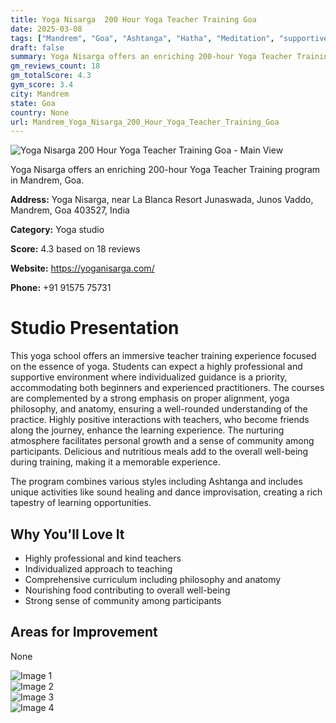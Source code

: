 ```yaml
---
title: Yoga Nisarga  200 Hour Yoga Teacher Training Goa
date: 2025-03-08
tags: ["Mandrem", "Goa", "Ashtanga", "Hatha", "Meditation", "supportive atmosphere", "individualized instruction", "Mandrem"]  
draft: false
summary: Yoga Nisarga offers an enriching 200-hour Yoga Teacher Training program in Mandrem, Goa.
gm_reviews_count: 18
gm_totalScore: 4.3
gym_score: 3.4
city: Mandrem
state: Goa
country: None
url: Mandrem_Yoga_Nisarga_200_Hour_Yoga_Teacher_Training_Goa
---
```


<div className="aspect-[16/9] relative my-8">
  <img 
    src="https://lh5.googleusercontent.com/p/AF1QipO6Sxj3S7mJRqcB_4VtUJWy2LoGJFHSen0Cm2t3=w1920-h1080-k-no"
    alt="Yoga Nisarga  200 Hour Yoga Teacher Training Goa - Main View"
    className="object-cover absolute inset-0 w-full h-full rounded-lg"
  />
</div>

Yoga Nisarga offers an enriching 200-hour Yoga Teacher Training program in Mandrem, Goa.

**Address:** Yoga Nisarga, near La Blanca Resort Junaswada, Junos Vaddo, Mandrem, Goa 403527, India

**Category:** Yoga studio

**Score:** 4.3 based on 18 reviews

**Website:** https://yoganisarga.com/

**Phone:** +91 91575 75731

# Studio Presentation

This yoga school offers an immersive teacher training experience focused on the essence of yoga. Students can expect a highly professional and supportive environment where individualized guidance is a priority, accommodating both beginners and experienced practitioners. The courses are complemented by a strong emphasis on proper alignment, yoga philosophy, and anatomy, ensuring a well-rounded understanding of the practice. Highly positive interactions with teachers, who become friends along the journey, enhance the learning experience. The nurturing atmosphere facilitates personal growth and a sense of community among participants. Delicious and nutritious meals add to the overall well-being during training, making it a memorable experience.

The program combines various styles including Ashtanga and includes unique activities like sound healing and dance improvisation, creating a rich tapestry of learning opportunities.

## Why You'll Love It

- Highly professional and kind teachers
- Individualized approach to teaching
- Comprehensive curriculum including philosophy and anatomy
- Nourishing food contributing to overall well-being
- Strong sense of community among participants

## Areas for Improvement

None

<div className="grid grid-cols-1 xl:grid-cols-2 gap-4 my-8">
<div className="aspect-[4/3] relative"><img src="https://lh3.googleusercontent.com/p/AF1QipNEbzFC2P8doGEYplokl6AW9xZS9gYCjxkinDG6=w1920-h1080-k-no" alt="Image 1" className="object-cover absolute inset-0 w-full h-full rounded-lg" /></div>
<div className="aspect-[4/3] relative"><img src="https://lh5.googleusercontent.com/p/AF1QipP2IS3dw3kvX7A60n4iHwuMcJXVngE5GXgCWqFD=w1920-h1080-k-no" alt="Image 2" className="object-cover absolute inset-0 w-full h-full rounded-lg" /></div>
<div className="aspect-[4/3] relative"><img src="https://lh5.googleusercontent.com/p/AF1QipMqqCcfjDZEkKj-5NvgqKlK3IbieJr86n7YgI3J=w1920-h1080-k-no" alt="Image 3" className="object-cover absolute inset-0 w-full h-full rounded-lg" /></div>
<div className="aspect-[4/3] relative"><img src="https://lh5.googleusercontent.com/p/AF1QipPyKXhFys4AMiwR9Q5Fy_9eXGenjjjphr5G1LAt=w1920-h1080-k-no" alt="Image 4" className="object-cover absolute inset-0 w-full h-full rounded-lg" /></div>
</div>